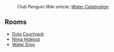 :''Club Penguin Wiki article: [[clubpenguinwiki:Water Celebration|Water Celebration]]''

==Rooms==
*[[Media:WaterCelebrationDojoext.swf|Dojo Courtyard]]
*[[Media:WaterCelebrationDojohide.swf|Ninja Hideout]]
*[[Media:WaterCelebrationDojowater.swf|Water Dojo]]